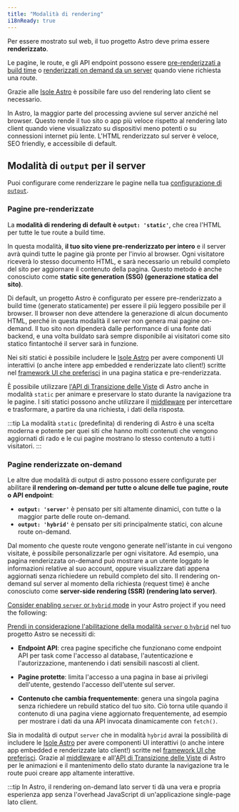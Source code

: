 ```yaml
---
title: "Modalità di rendering"
i18nReady: true
---
```


Per essere mostrato sul web, il tuo progetto Astro deve prima essere **renderizzato**.

Le pagine, le route, e gli API endpoint possono essere [pre-renderizzati a build time](#pre-rendered) o [renderizzati on demand da un server](#on-demand-rendered) quando viene richiesta una route.

Grazie alle [Isole Astro](/it/concepts/islands/) è possibile fare uso del rendering lato client se necessario.

In Astro, la maggior parte del processing avviene sul server anziché nel browser. Questo rende il tuo sito o app più veloce rispetto al rendering lato client quando viene visualizzato su dispositivi meno potenti o su connessioni internet più lente. L'HTML renderizzato sul server è veloce, SEO friendly, e accessibile di default.

## Modalità di `output` per il server

Puoi configurare come renderizzare le pagine nella tua [configurazione di `output`](/it/reference/configuration-reference/#output).

### Pagine pre-renderizzate

La **modalità di rendering di default è __`output: 'static'`__**, che crea l'HTML per tutte le tue route a build time.

In questa modalità, **il tuo sito viene pre-renderizzato per intero** e il server avrà quindi tutte le pagine già pronte per l'invio al browser. Ogni visitatore riceverà lo stesso documento HTML, e sarà necessario un rebuild completo del sito per aggiornare il contenuto della pagina. Questo metodo è anche conosciuto come **static site generation (SSG) (generazione statica del sito)**.

Di default, un progetto Astro è configurato per essere pre-renderizzato a build time (generato staticamente) per essere il più leggero possibile per il browser. Il browser non deve attendere la generazione di alcun documento HTML, perché in questa modalità il server non genera mai pagine on-demand. Il tuo sito non dipenderà dalle performance di una fonte dati backend, e una volta buildato sarà sempre disponibile ai visitatori come sito statico fintantoché il server sarà in funzione.

Nei siti statici è possibile includere le [Isole Astro](/it/concepts/islands/) per avere componenti UI interattivi (o anche intere app embedded e renderizzate lato client!) scritte nel [framework UI che preferisci](/it/core-concepts/framework-components/) in una pagina statica e pre-renderizzata.

È possibile utilizzare [l'API di Transizione delle Viste](/it/guides/view-transitions/) di Astro anche in modalità `static` per animare e preservare lo stato durante la navigazione tra le pagine. I siti statici possono anche utilizzare il [middleware](/it/guides/middleware/) per intercettare e trasformare, a partire da una richiesta, i dati della risposta.

:::tip
La modalità `static` (predefinita) di rendering di Astro è una scelta moderna e potente per quei siti che hanno molti contenuti che vengono aggiornati di rado e le cui pagine mostrano lo stesso contenuto a tutti i visitatori.
:::

### Pagine renderizzate on-demand

Le altre due modalità di output di astro possono essere configurate per abilitare **il rendering on-demand per tutte o alcune delle tue pagine, route o API endpoint**:
  - __`output: 'server'`__ è pensato per siti altamente dinamici, con tutte o la maggior parte delle route on-demand.
  - __`output: 'hybrid'`__ è pensato per siti principalmente statici, con alcune route on-demand.

Dal momento che queste route vengono generate nell'istante in cui vengono visitate, è possibile personalizzarle per ogni visitatore. Ad esempio, una pagina renderizzata on-demand può mostrare a un utente loggato le informazioni relative al suo account, oppure visualizzare dati appena aggiornati senza richiedere un rebuild completo del sito. Il rendering on-demand sul server al momento della richiesta (request time) è anche conosciuto come **server-side rendering (SSR) (rendering lato server)**.

[Consider enabling `server` or `hybrid` mode](/en/guides/server-side-rendering/#enable-on-demand-server-rendering) in your Astro project if you need the following:

[Prendi in considerazione l'abilitazione della modalità `server` o `hybrid`](/it/guides/server-side-rendering/#enable-on-demand-server-rendering) nel tuo progetto Astro se necessiti di:

- **Endpoint API**: crea pagine specifiche che funzionano come endpoint API per task come l'accesso al database, l'autenticazione e l'autorizzazione, mantenendo i dati sensibili nascosti al client.

- **Pagine protette**: limita l'accesso a una pagina in base ai privilegi dell'utente, gestendo l'accesso dell'utente sul server.

- **Contenuto che cambia frequentemente**: genera una singola pagina senza richiedere un rebuild statico del tuo sito. Ciò torna utile quando il contenuto di una pagina viene aggiornato frequentemente, ad esempio per mostrare i dati da una API invocata dinamicamente con `fetch()`.

Sia in modalità di output `server` che in modalità `hybrid` avrai la possibilità di includere le [Isole Astro](/it/concepts/islands/) per avere componenti UI interattivi (o anche intere app embedded e renderizzate lato client!) scritte nel [framework UI che preferisci](/it/core-concepts/framework-components/). Grazie al [middleware](/it/guides/middleware/) e all'[API di Transizione delle Viste](/it/guides/view-transitions/) di Astro per le animazioni e il mantenimento dello stato durante la navigazione tra le route puoi creare app altamente interattive.

:::tip
In Astro, il rendering on-demand lato server ti dà una vera e propria esperienza app senza l'overhead JavaScript di un'applicazione single-page lato client.
